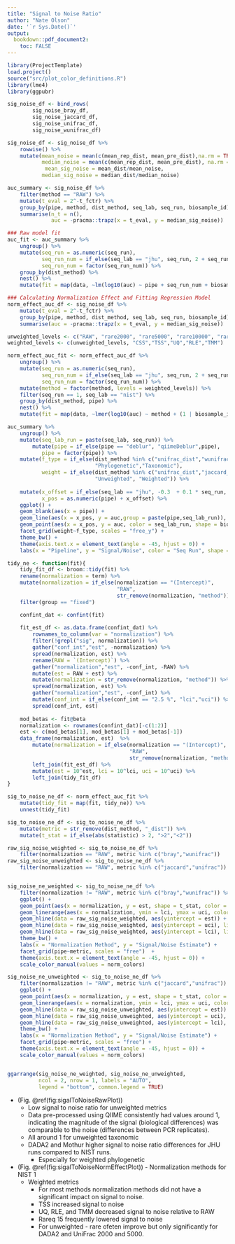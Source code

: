 ```yaml
---
title: "Signal to Noise Ratio"
author: "Nate Olson"
date: '`r Sys.Date()`'
output:
  bookdown::pdf_document2: 
    toc: FALSE
---
```



```r
library(ProjectTemplate)
load.project()
source("src/plot_color_definitions.R")
library(lme4)
library(ggpubr)
```


```r
sig_noise_df <- bind_rows(
        sig_noise_bray_df,
        sig_noise_jaccard_df,
        sig_noise_unifrac_df,
        sig_noise_wunifrac_df)

sig_noise_df <- sig_noise_df %>% 
    rowwise() %>% 
    mutate(mean_noise = mean(c(mean_rep_dist, mean_pre_dist),na.rm = TRUE), 
           median_noise = mean(c(mean_rep_dist, mean_pre_dist), na.rm = TRUE),
            mean_sig_noise = mean_dist/mean_noise,
           median_sig_noise = median_dist/median_noise)

auc_summary <- sig_noise_df %>% 
    filter(method == "RAW") %>% 
    mutate(t_eval = 2^-t_fctr) %>% 
    group_by(pipe, method, dist_method, seq_lab, seq_run, biosample_id) %>% 
    summarise(n_t = n(), 
              auc = -pracma::trapz(x = t_eval, y = median_sig_noise))

### Raw model fit
auc_fit <- auc_summary %>% 
    ungroup() %>% 
    mutate(seq_run = as.numeric(seq_run),
           seq_run_num = if_else(seq_lab == "jhu", seq_run, 2 + seq_run),
           seq_run_num = factor(seq_run_num)) %>% 
    group_by(dist_method) %>%
    nest() %>%
    mutate(fit = map(data, ~lm(log10(auc) ~ pipe + seq_run_num + biosample_id, data = .)))

### Calculating Normalization Effect and Fitting Regression Model
norm_effect_auc_df <- sig_noise_df %>%
    mutate(t_eval = 2^-t_fctr) %>%
    group_by(pipe, method, dist_method, seq_lab, seq_run, biosample_id) %>%
    summarise(auc = -pracma::trapz(x = t_eval, y = median_sig_noise))

unweighted_levels <- c("RAW", "rare2000", "rare5000", "rare10000", "rareq15")
weighted_levels <- c(unweighted_levels, "CSS","TSS","UQ","RLE","TMM")

norm_effect_auc_fit <- norm_effect_auc_df %>%
    ungroup() %>%
    mutate(seq_run = as.numeric(seq_run),
           seq_run_num = if_else(seq_lab == "jhu", seq_run, 2 + seq_run),
           seq_run_num = factor(seq_run_num)) %>%
    mutate(method = factor(method, levels = weighted_levels)) %>%
    filter(seq_run == 1, seq_lab == "nist") %>% 
    group_by(dist_method, pipe) %>%
    nest() %>%
    mutate(fit = map(data, ~lmer(log10(auc) ~ method + (1 | biosample_id), data = .)))
```


```r
auc_summary %>% 
    ungroup() %>% 
    mutate(seq_lab_run = paste(seq_lab, seq_run)) %>% 
        mutate(pipe = if_else(pipe == "deblur", "qiimeDeblur",pipe),
           pipe = factor(pipe)) %>% 
    mutate(f_type = if_else(dist_method %in% c("unifrac_dist","wunifrac_dist"), 
                            "Phylogenetic","Taxonomic"),
           weight = if_else(dist_method %in% c("unifrac_dist","jaccard_dist"),
                            "Unweighted", "Weighted")) %>% 
    
    mutate(x_offset = if_else(seq_lab == "jhu", -0.3  + 0.1 * seq_run, 0.1 * seq_run),
           x_pos = as.numeric(pipe) + x_offset) %>% 
    ggplot() + 
    geom_blank(aes(x = pipe)) + 
    geom_line(aes(x = x_pos, y = auc,group = paste(pipe,seq_lab_run)), color = "grey60") + 
    geom_point(aes(x = x_pos, y = auc, color = seq_lab_run, shape = biosample_id)) + 
    facet_grid(weight~f_type, scales = "free_y") +
    theme_bw() + 
    theme(axis.text.x = element_text(angle = -45, hjust = 0)) + 
    labs(x = "Pipeline", y = "Signal/Noise", color = "Seq Run", shape = "Individual")
```

```r
tidy_ne <- function(fit){
    tidy_fit_df <- broom::tidy(fit) %>% 
    rename(normalization = term) %>% 
    mutate(normalization = if_else(normalization == "(Intercept)",
                                   "RAW", 
                                   str_remove(normalization, "method"))) %>%
    filter(group == "fixed")

    confint_dat <- confint(fit)
    
    fit_est_df <- as.data.frame(confint_dat) %>% 
        rownames_to_column(var = "normalization") %>% 
        filter(!grepl("sig", normalization)) %>% 
        gather("conf_int","est", -normalization) %>% 
        spread(normalization, est) %>%
        rename(RAW = `(Intercept)`) %>%
        gather("normalization","est", -conf_int, -RAW) %>% 
        mutate(est = RAW + est) %>% 
        mutate(normalization = str_remove(normalization, "method")) %>%
        spread(normalization, est) %>% 
        gather("normalization","est", -conf_int) %>% 
        mutate(conf_int = if_else(conf_int == "2.5 %", "lci","uci")) %>% 
        spread(conf_int, est) 
    
    mod_betas <- fit@beta
    normalization <- rownames(confint_dat)[-c(1:2)]
    est <- c(mod_betas[1], mod_betas[1] + mod_betas[-1])
    data_frame(normalization, est)  %>%
        mutate(normalization = if_else(normalization == "(Intercept)",
                                       "RAW", 
                                       str_remove(normalization, "method"))) %>%
        left_join(fit_est_df) %>% 
        mutate(est = 10^est, lci = 10^lci, uci = 10^uci) %>% 
        left_join(tidy_fit_df)
}

sig_to_noise_ne_df <- norm_effect_auc_fit %>% 
    mutate(tidy_fit = map(fit, tidy_ne)) %>% 
    unnest(tidy_fit)
```


```r
sig_to_noise_ne_df <- sig_to_noise_ne_df %>% 
    mutate(metric = str_remove(dist_method, "_dist")) %>% 
    mutate(t_stat = if_else(abs(statistic) > 2, ">2","<2"))

raw_sig_noise_weighted <- sig_to_noise_ne_df %>% 
    filter(normalization == "RAW", metric %in% c("bray","wunifrac")) 
raw_sig_noise_unweighted <- sig_to_noise_ne_df %>% 
    filter(normalization == "RAW", metric %in% c("jaccard","unifrac")) 


sig_noise_ne_weighted <- sig_to_noise_ne_df %>% 
    filter(normalization != "RAW", metric %in% c("bray","wunifrac")) %>%
    ggplot() + 
    geom_point(aes(x = normalization, y = est, shape = t_stat, color = normalization)) + 
    geom_linerange(aes(x = normalization, ymin = lci, ymax = uci, color = normalization)) + 
    geom_hline(data = raw_sig_noise_weighted, aes(yintercept = est)) + 
    geom_hline(data = raw_sig_noise_weighted, aes(yintercept = uci), linetype = 2) + 
    geom_hline(data = raw_sig_noise_weighted, aes(yintercept = lci), linetype = 2) +  
    theme_bw() +
    labs(x = "Normalization Method", y = "Signal/Noise Estimate") + 
    facet_grid(pipe~metric, scales = "free")  + 
    theme(axis.text.x = element_text(angle = -45, hjust = 0)) + 
    scale_color_manual(values = norm_colors) 

sig_noise_ne_unweighted <- sig_to_noise_ne_df %>% 
    filter(normalization != "RAW", metric %in% c("jaccard","unifrac")) %>%
    ggplot() + 
    geom_point(aes(x = normalization, y = est, shape = t_stat, color = normalization)) + 
    geom_linerange(aes(x = normalization, ymin = lci, ymax = uci, color = normalization)) + 
    geom_hline(data = raw_sig_noise_unweighted, aes(yintercept = est)) + 
    geom_hline(data = raw_sig_noise_unweighted, aes(yintercept = uci), linetype = 2) + 
    geom_hline(data = raw_sig_noise_unweighted, aes(yintercept = lci), linetype = 2) + 
    theme_bw() +
    labs(x = "Normalization Method", y = "Signal/Noise Estimate") + 
    facet_grid(pipe~metric, scales = "free") + 
    theme(axis.text.x = element_text(angle = -45, hjust = 0)) +
    scale_color_manual(values = norm_colors)


ggarrange(sig_noise_ne_weighted, sig_noise_ne_unweighted, 
          ncol = 2, nrow = 1, labels = "AUTO", 
          legend = "bottom", common.legend = TRUE)
```


* (Fig. \@ref(fig:sigalToNoiseRawPlot)) 
    - Low signal to noise ratio for unweighted metrics 
    - Data pre-processed using QIIME consistently had values around 1, indicating the magnitude of the signal (biological differences) was comparable to the noise (differences between PCR replicates). 
    - All around 1 for unweighted taxonomic
    - DADA2 and Mothur higher signal to noise ratio differences for JHU runs compared to NIST runs. 
        + Especially for weighted phylogenetic  
* (Fig. \@ref(fig:sigalToNoiseNormEffectPlot)) - Normalization methods for NIST 1
    - Weighted metrics 
        + For most methods normalization methods did not have a significant impact on signal to noise. 
        + TSS increased signal to noise
        + UQ, RLE, and TMM decreased signal to noise relative to RAW
        + Rareq 15 frequently lowered signal to noise 
        + For unweighted - rare ofeten improve but only significantly for DADA2 and UniFrac 2000 and 5000. 
